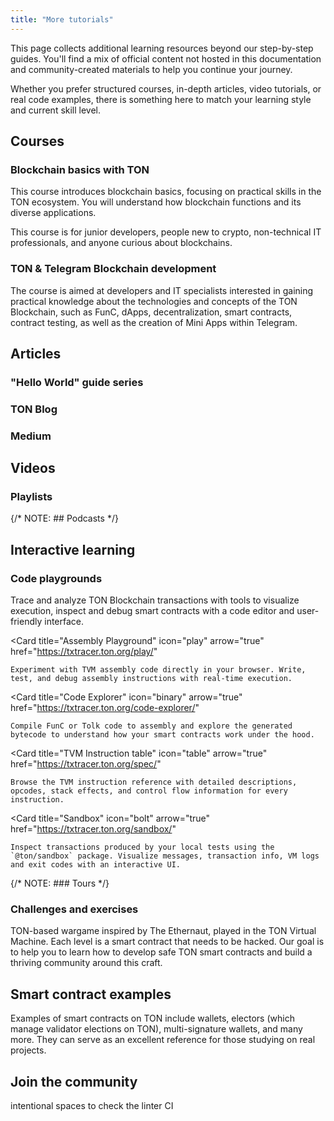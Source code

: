 ```yaml
---
title: "More tutorials"
---
```


This page collects additional learning resources beyond our step-by-step guides. You'll find a mix of official content not hosted in this documentation and community-created materials to help you continue your journey.

Whether you prefer structured courses, in-depth articles, video tutorials, or real code examples, there is something here to match your learning style and current skill level.

## Courses

### Blockchain basics with TON

This course introduces blockchain basics, focusing on practical skills in the TON ecosystem. You will understand how blockchain functions and its diverse applications.

This course is for junior developers, people new to crypto, non-technical IT professionals, and anyone curious about blockchains.

<Columns cols={3}>
  <Card
    title="English"
    icon="flag-usa"
    arrow="true"
    href="https://stepik.org/course/201294/promo"
  />

  <Card
    title="Chinese"
    icon="language"
    arrow="true"
    href="https://stepik.org/course/200976/promo"
  />

  <Card
    title="Russian"
    icon="language"
    arrow="true"
    href="https://stepik.org/course/202221/promo"
  />
</Columns>

### TON & Telegram Blockchain development

The course is aimed at developers and IT specialists interested in gaining practical knowledge about the technologies and concepts of the TON Blockchain, such as FunC, dApps, decentralization, smart contracts, contract testing, as well as the creation of Mini Apps within Telegram.

<Columns cols={3}>
  <Card
    title="English"
    icon="flag-usa"
    arrow="true"
    href="https://stepik.org/course/176754/promo"
  />

  <Card
    title="Chinese"
    icon="language"
    arrow="true"
    href="https://stepik.org/course/201638/promo"
  />

  <Card
    title="Russian"
    icon="language"
    arrow="true"
    href="https://stepik.org/course/201855/promo"
  />
</Columns>

## Articles

### "Hello World" guide series

<Columns cols={2}>
  <Card
    title="Working with your first TON wallet"
    icon="1"
    arrow="true"
    href="https://helloworld.tonstudio.io/01-wallet/"
  />

  <Card
    title="Writing your first smart contract"
    icon="2"
    arrow="true"
    href="https://helloworld.tonstudio.io/02-contract/"
  />

  <Card
    title="Building your first web client"
    icon="3"
    arrow="true"
    href="https://helloworld.tonstudio.io/03-client/"
  />

  <Card
    title="Testing your first smart contract"
    icon="4"
    arrow="true"
    href="https://helloworld.tonstudio.io/04-testing/"
  />
</Columns>

### TON Blog

<Columns cols={1}>
  <Card
    icon="memo"
    title="What is Blockchain? What is a Smart Contract? What is Gas?"
    arrow="true"
    href="https://blog.ton.org/what_is_blockchain"
  />
</Columns>

### Medium

<Columns cols={1}>
  <Card
    title="How a Blockchain Can Help You on a Deserted Island"
    icon="memo"
    arrow="true"
    href="https://talkol.medium.com/why-decentralized-consensus-blockchain-is-good-for-business-5ff263468210"
  />
</Columns>

## Videos

<Columns cols={2}>
  <Card
    title="Crypto Networks and Why They Matter"
    icon="video"
    arrow="true"
    href="https://www.youtube.com/watch?v=2wxtiNgXBaU"
  />
</Columns>

### Playlists

<Columns cols={2}>
  <Card
    title="TON Development with Tact"
    icon="list"
    arrow="true"
    href="https://www.youtube.com/watch?v=Vf3Fx7qgL6k&list=PLQ5rEj25H3U2P5qp7nsgVtNGYxEojnnez"
  />
</Columns>

{/* NOTE: ## Podcasts */}

## Interactive learning

### Code playgrounds

<Columns cols={2}>
  <Card
    title="TxTracer"
    icon="route"
    arrow="true"
    href="https://txtracer.ton.org/"
  >
    Trace and analyze TON Blockchain transactions with tools to visualize execution, inspect and debug smart contracts with a code editor and user-friendly interface.
  </Card>

  <Card
    title="Assembly Playground"
    icon="play"
    arrow="true"
    href="https://txtracer.ton.org/play/"
  >
    Experiment with TVM assembly code directly in your browser. Write, test, and debug assembly instructions with real-time execution.
  </Card>

  <Card
    title="Code Explorer"
    icon="binary"
    arrow="true"
    href="https://txtracer.ton.org/code-explorer/"
  >
    Compile FunC or Tolk code to assembly and explore the generated bytecode to understand how your smart contracts work under the hood.
  </Card>

  <Card
    title="TVM Instruction table"
    icon="table"
    arrow="true"
    href="https://txtracer.ton.org/spec/"
  >
    Browse the TVM instruction reference with detailed descriptions, opcodes, stack effects, and control flow information for every instruction.
  </Card>

  <Card
    title="Sandbox"
    icon="bolt"
    arrow="true"
    href="https://txtracer.ton.org/sandbox/"
  >
    Inspect transactions produced by your local tests using the `@ton/sandbox` package. Visualize messages, transaction info, VM logs and exit codes with an interactive UI.
  </Card>
</Columns>

{/* NOTE: ### Tours */}

### Challenges and exercises

<Columns cols={2}>
  <Card
    title="Hack the TON"
    icon="bug"
    arrow="true"
    href="https://www.hacktheton.com/en"
  >
    TON-based wargame inspired by The Ethernaut, played in the TON Virtual Machine. Each level is a smart contract that needs to be hacked. Our goal is to help you to learn how to develop safe TON smart contracts and build a thriving community around this craft.
  </Card>
</Columns>

## Smart contract examples

Examples of smart contracts on TON include wallets, electors (which manage validator elections on TON), multi-signature wallets, and many more. They can serve as an excellent reference for those studying on real projects.

<Columns cols={2}>
  <Card
    title="See examples"
    icon="code-simple"
    href="/techniques/examples"
  />

  <Card
    title="Tolk gas benchmark contracts"
    icon="code"
    arrow="true"
    href="https://github.com/ton-blockchain/tolk-bench"
  />
</Columns>

## Join the community

<Columns cols={2}>
  <Card
    title="Online TON communities"
    icon="party-horn"
    arrow="true"
    href="https://ton.org/en/community"
  />
</Columns>


intentional spaces to check the linter CI



